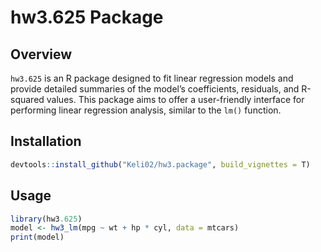 # hw3.625 Package

## Overview
`hw3.625` is an R package designed to fit linear regression models and provide detailed summaries of the model's coefficients, residuals, and R-squared values. This package aims to offer a user-friendly interface for performing linear regression analysis, similar to the `lm()` function. 

## Installation
```r
devtools::install_github("Keli02/hw3.package", build_vignettes = T)
```

## Usage
```r
library(hw3.625)
model <- hw3_lm(mpg ~ wt + hp * cyl, data = mtcars)
print(model)
```

